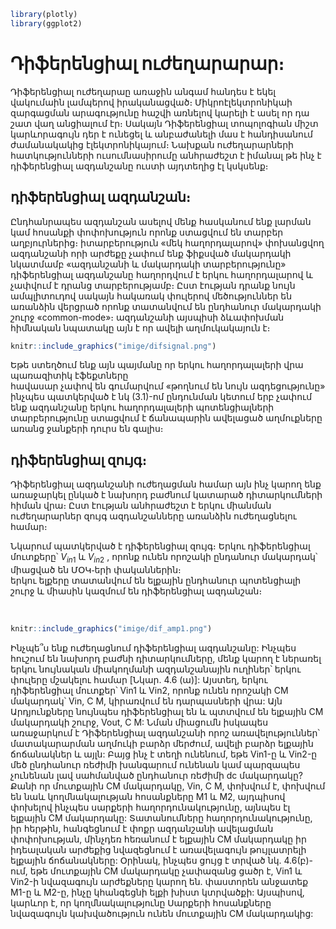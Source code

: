 ```r
library(plotly)
library(ggplot2)
```

# Դիֆերենցիալ ուժեղարարար։

Դիֆերենցիալ ուժեղարաը առաջին անգամ հանդես է եկել վակումաին լամպերով իրականացված։ 
Միկրոէլեկտրոնիկաի զարգացման արագությունը հաշվի առնելով կարելի է ասել որ դա շատ վաղ 
անցիալում էր։ Սակայն Դիֆերենցիալ տոպոլոգիան միշտ կարևորագույն դեր է ունեցել և անբաժանելի 
մաս է հանդիսանում ժամանակակից էլեկտրոնիկայում։ Նախքան ուժեղարարների հատկությունների 
ուսումնասիրումը անհրաժեշտ է իմանալ թե ինչ է դիֆերենցիալ ազդանշանը ուստի այդտեղից էլ կսկսենք։

## դիֆերենցիալ ազդանշան։

Ընդհանրապես ազդանշան ասելով մենք հասկանում ենք լարման կամ հոսանքի փոփոխություն
որոնք ստացվում են տարբեր աղբյուրներից։ իտարբերություն «մեկ հաղորդալարով» փոխանցվող 
ազդանշանի որի արժեքը չափում ենք ֆիքսված մակարդակի նկատմամբ 
«ազդանշանի և մակարդակի տարբերությունը» դիֆերենցիալ ազդանշանը հաղորդվում է երկու հաղորդալարով 
և չափվում է դրանց տարբերությամբ։ Ըստ էության դրանք նույն ամպլիտուդով սակայն հակառակ 
փուլերով մեծություններ են առանձին վերցրած որոնք տատանվում են ընդհանուր մակարդակի 
շուրջ «common-mode»։ ազդանշանի այսպիսի ձևափոխման հիմնական նպատակը այն է որ ավելի 
աղմուկակայուն է։

```r
knitr::include_graphics("imige/difsignal.png")
```
Եթե ստեղծում ենք այն պայմանը որ երկու հաղորդալալերի վրա պառազիտիկ էֆեքտները  
հավասար չափով են գումարվում «թողնում են նույն ազդեցությունը» ինչպես պատկերված է նկ (3.1)-ոմ 
ընդունման կետում երբ չափում ենք ազդանշանը երկու հաղորդալալերի պոտենցիալների տարբերությունը 
ստացվում է ճանապարին ավելացած աղմուքները առանց ջանքերի դուրս են գալիս։

## դիֆերենցիալ զույգ։

Դիֆերենցիալ ազդանշանի ուժեղացման համար այն ինչ կարող ենք առաջարկել ընկած է նախորդ 
բաժնում կատարած դիտարկումների հիման վրա։ Ըստ էության անհրաժեշտ է երկու միանման 
ուժեղարարներ զույգ ազդանշանները առանձին ուժեղացնելու համար։


:::::: {.cols data-latex=""}

::: {.col data-latex="{0.2\textwidth}"}
Նկարում պատկերված է դիֆերենցիալ զույգ։ Երկու դիֆերենցիալ մուտքերը՝ $V_{in1}$ 
և $V_{in2}$ , որոնք ունեն որոշակի ընդանուր մակարդակ՝ միացված են ՄՕԿ֊երի փականներին։  
երկու ելքերը տատանվում են ելքային ընդհանուր պոտենցիալի շուրջ և միասին կազմում են դիֆերենցիալ 
ազդանշան։
:::

::: {.col data-latex="{0.1\\textwidth}"}
  <!-- an empty Div (with a white space), serving as
a column separator -->
:::

::: {.col data-latex="{0.7\textwidth}"}

```r
knitr::include_graphics("imige/dif_amp1.png")
```

:::
::::::



Ինչպե՞ս ենք ուժեղացնում դիֆերենցիալ ազդանշանը: Ինչպես հուշում են նախորդ բաժնի 
դիտարկումները, մենք կարող է ներառել երկու նույնական միակողմանի ազդանշանային ուղիներ՝ 
երկու փուլերը մշակելու համար [Նկար. 4.6 (ա)]: Այստեղ, երկու դիֆերենցիալ մուտքեր՝ Vin1 
և Vin2, որոնք ունեն որոշակի CM մակարդակ՝ Vin, C M, կիրառվում են դարպասների վրա: Այն 
Արդյունքները նույնպես դիֆերենցիալ են և պտտվում են ելքային CM մակարդակի շուրջ, Vout, 
C M: Նման միացումն իսկապես առաջարկում է Դիֆերենցիալ ազդանշանի որոշ առավելություններ՝ 
մատակարարման աղմուկի բարձր մերժում, ավելի բարձր ելքային ճոճանակներ և այլն:
Բայց ինչ է տեղի ունենում, եթե Vin1-ը և Vin2-ը մեծ ընդհանուր ռեժիմի խանգարում ունենան 
կամ պարզապես չունենան լավ սահմանված ընդհանուր ռեժիմի dc մակարդակը? Քանի որ մուտքային 
CM մակարդակը, Vin, C M, փոխվում է, փոխվում են նաև կողմնակալության հոսանքները
M1 և M2, այդպիսով փոխելով ինչպես սարքերի հաղորդունակությունը, այնպես էլ ելքային CM 
մակարդակը: Տատանումները հաղորդունակությունը, իր հերթին, հանգեցնում է փոքր ազդանշանի 
ավելացման փոփոխության, մինչդեռ հեռանում է ելքային CM մակարդակը իր իդեալական արժեքից 
նվազեցնում է առավելագույն թույլատրելի ելքային ճոճանակները: Օրինակ, ինչպես
ցույց է տրված նկ. 4.6(բ)-ում, եթե մուտքային CM մակարդակը չափազանց ցածր է, Vin1 և Vin2-ի 
նվազագույն արժեքները կարող են. փաստորեն անջատեք M1-ը և M2-ը, ինչը կհանգեցնի ելքի խիստ 
կտրվածքի: Այսպիսով, կարևոր է, որ կողմնակալությունը
Սարքերի հոսանքները նվազագույն կախվածություն ունեն մուտքային CM մակարդակից: